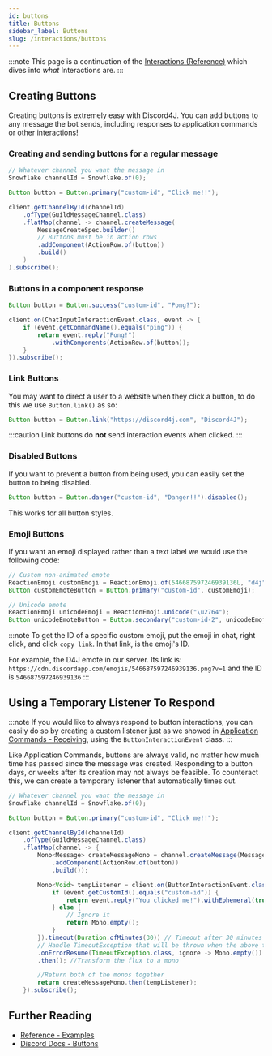 ```yaml
---
id: buttons
title: Buttons
sidebar_label: Buttons
slug: /interactions/buttons
---
```


:::note
This page is a continuation of the [Interactions (Reference)](/Reference/Interactions) which dives into *what* Interactions are.
:::

## Creating Buttons

Creating buttons is extremely easy with Discord4J. You can add buttons to any message the bot sends, including responses to application commands or other interactions!

### Creating and sending buttons for a regular message

```java
// Whatever channel you want the message in
Snowflake channelId = Snowflake.of(0);

Button button = Button.primary("custom-id", "Click me!!");

client.getChannelById(channelId)
    .ofType(GuildMessageChannel.class)
    .flatMap(channel -> channel.createMessage(
        MessageCreateSpec.builder()
        // Buttons must be in action rows
        .addComponent(ActionRow.of(button))
        .build()
    )
).subscribe();
```

### Buttons in a component response

```java
Button button = Button.success("custom-id", "Pong?");

client.on(ChatInputInteractionEvent.class, event -> {
    if (event.getCommandName().equals("ping")) {
        return event.reply("Pong!")
            .withComponents(ActionRow.of(button));
    }
}).subscribe();
```

### Link Buttons

You may want to direct a user to a website when they click a button, to do this we use `Button.link()` as so:

```java
Button button = Button.link("https://discord4j.com", "Discord4J");
```

:::caution
Link buttons do **not** send interaction events when clicked.
:::


### Disabled Buttons

If you want to prevent a button from being used, you can easily set the button to being disabled.

```java
Button button = Button.danger("custom-id", "Danger!!").disabled();
```

This works for all button styles.

### Emoji Buttons

If you want an emoji displayed rather than a text label we would use the following code:

```java
// Custom non-animated emote
ReactionEmoji customEmoji = ReactionEmoji.of(546687597246939136L, "d4j", false);
Button customEmoteButton = Button.primary("custom-id", customEmoji);

// Unicode emote
ReactionEmoji unicodeEmoji = ReactionEmoji.unicode("\u2764");
Button unicodeEmoteButton = Button.secondary("custom-id-2", unicodeEmoji);
```

:::note
To get the ID of a specific custom emoji, put the emoji in chat, right click, and click `copy link`. In that link, is the emoji's ID.

For example, the D4J emote in our server.
Its link is: `https://cdn.discordapp.com/emojis/546687597246939136.png?v=1` and the ID is `546687597246939136`
:::

## Using a Temporary Listener To Respond

:::note
If you would like to always respond to button interactions, you can easily do so by creating a custom listener just as we showed in
[Application Commands - Receiving](/interactions/application-commands#receiving-commands), using the `ButtonInteractionEvent` class.
:::

Like Application Commands, buttons are always valid, no matter how much time has passed since the message was created. Responding to a button days, or weeks after its creation may not always be feasible.
To counteract this, we can create a temporary listener that automatically times out.

```java
// Whatever channel you want the message in
Snowflake channelId = Snowflake.of(0);

Button button = Button.primary("custom-id", "Click me!!");

client.getChannelById(channelId)
    .ofType(GuildMessageChannel.class)
    .flatMap(channel -> {
        Mono<Message> createMessageMono = channel.createMessage(MessageCreateSpec.builder()
            .addComponent(ActionRow.of(button))
            .build());

        Mono<Void> tempListener = client.on(ButtonInteractionEvent.class, event -> {
            if (event.getCustomId().equals("custom-id")) {
                return event.reply("You clicked me!").withEphemeral(true);
            } else {
                // Ignore it
                return Mono.empty();
            }
        }).timeout(Duration.ofMinutes(30)) // Timeout after 30 minutes
        // Handle TimeoutException that will be thrown when the above times out
        .onErrorResume(TimeoutException.class, ignore -> Mono.empty())
        .then(); //Transform the flux to a mono

        //Return both of the monos together
        return createMessageMono.then(tempListener);
    }).subscribe();
```

## Further Reading
* [Reference - Examples](/examples)
* [Discord Docs - Buttons](https://discord.com/developers/docs/interactions/message-components#buttons)
